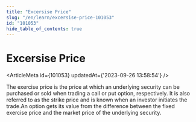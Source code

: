 ```yaml
---
title: "Excersise Price"
slug: "/en/learn/excersise-price-101053"
id: "101053"
hide_table_of_contents: true
---
```



# Excersise Price

<ArticleMeta id={101053} updatedAt={'2023-09-26 13:58:54'} />
<div className='border-solid border-b border-t-0 my-4 border-[var(--ifm-color-gray-300)]' />

The exercise price is the price at which an underlying security can be purchased or sold when trading a call or put option, respectively. It is also referred to as the strike price and is known when an investor initiates the trade.An option gets its value from the difference between the fixed exercise price and the market price of the underlying security.
